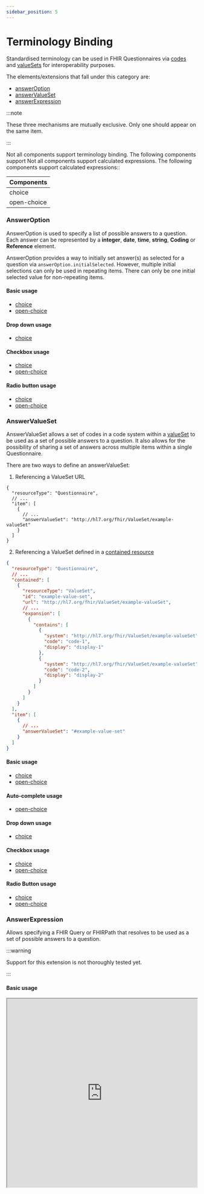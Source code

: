 ```yaml
---
sidebar_position: 5
---
```



# Terminology Binding

Standardised terminology can be used in FHIR Questionnaires via [codes](https://hl7.org/fhir/r4/terminologies.html) and [valueSets](https://www.hl7.org/fhir/r4/valueset.html) for interoperability purposes.

The elements/extensions that fall under this category are:

- [answerOption](http://hl7.org/fhir/uv/sdc/behavior.html#answerOption)
- [answerValueSet](http://hl7.org/fhir/uv/sdc/behavior.html#answerValueSet)
- [answerExpression](http://hl7.org/fhir/uv/sdc/expressions.html#answerExpression)

:::note

These three mechanisms are mutually exclusive. Only one should appear on the same item.

:::

Not all components support terminology binding. The following components support Not all components support calculated expressions. The following components support calculated expressions::

| Components  |
| ----------- |
| choice      |
| open-choice |

### AnswerOption

AnswerOption is used to specify a list of possible answers to a question. Each answer can be represented by a **integer**, **date**, **time**, **string**, **Coding** or **Reference** element.

AnswerOption provides a way to initially set answer(s) as selected for a question via `answerOption.initialSelected`. However, multiple initial selections can only be used in repeating items. There can only be one initial selected value for non-repeating items.

#### Basic usage

- [choice](/docs/components/choice#answer-option)
- [open-choice](/docs/components/open-choice#answer-option)

#### Drop down usage

- [choice](/docs/sdc/advanced/question#choice-answeroption-usage)

#### Checkbox usage

- [choice](/docs/sdc/advanced/question#choice-answeroption-usage-1)
- [open-choice](/docs/sdc/advanced/question#open-choice-answeroption-usage)

#### Radio button usage

- [choice](/docs/sdc/advanced/question#choice-answeroption-usage-2)
- [open-choice](/docs/sdc/advanced/question#open-choice-answeroption-usage-1)

### AnswerValueSet

AnswerValueSet allows a set of codes in a code system within a [valueSet](https://www.hl7.org/fhir/r4/valueset.html) to be used as a set of possible answers to a question.
It also allows for the possibility of sharing a set of answers across multiple items within a single Questionnaire.

There are two ways to define an answerValueSet:

1. Referencing a ValueSet URL

```
{
  "resourceType": "Questionnaire",
  // ...
  "item": [
    {
      // ...
      "answerValueSet": "http://hl7.org/fhir/ValueSet/example-valueSet"
    }
  ]
}
```

2. Referencing a ValueSet defined in a [contained resource](https://hl7.org/fhir/r4/references.html#contained)

```json
{
  "resourceType": "Questionnaire",
  // ...
  "contained": [
    {
      "resourceType": "ValueSet",
      "id": "example-value-set",
      "url": "http://hl7.org/fhir/ValueSet/example-valueSet",
      // ...
      "expansion": [
        {
          "contains": [
            {
              "system": "http://hl7.org/fhir/ValueSet/example-valueSet",
              "code": "code-1",
              "display": "display-1"
            },
            {
              "system": "http://hl7.org/fhir/ValueSet/example-valueSet",
              "code": "code-2",
              "display": "display-2"
            }
          ]
        }
      ]
    }
  ],
  "item": [
    {
      // ...
      "answerValueSet": "#example-value-set"
    }
  ]
}
```

#### Basic usage

- [choice](/docs/components/choice#answer-value-set)
- [open-choice](/docs/components/open-choice#answer-value-set)

#### Auto-complete usage

- [open-choice](/docs/sdc/advanced/question#open-choice-usage)

#### Drop down usage

- [choice](/docs/sdc/advanced/question#choice-answervalueset-usage)

#### Checkbox usage

- [choice](/docs/sdc/advanced/question#choice-answervalueset-usage-1)
- [open-choice](/docs/sdc/advanced/question#open-choice-answervalueset-usage)

#### Radio Button usage

- [choice](/docs/sdc/advanced/question#choice-answervalueset-usage-2)
- [open-choice](/docs/sdc/advanced/question#open-choice-answervalueset-usage-1)

### AnswerExpression

Allows specifying a FHIR Query or FHIRPath that resolves to be used as a set of possible answers to a question.

:::warning

Support for this extension is not thoroughly tested yet.

:::

#### Basic usage

<IframeContainer storyUrl="https://smartforms.csiro.au/storybook/index.html?path=/story/component-sdc-9-1-2-form-behavior-choice-restriction--answer-expression">
  <iframe
    src="https://smartforms.csiro.au/storybook/iframe.html?args=&id=component-sdc-9-1-2-form-behavior-choice-restriction--answer-expression"
    width="100%"
    height="500"
  />
</IframeContainer>
